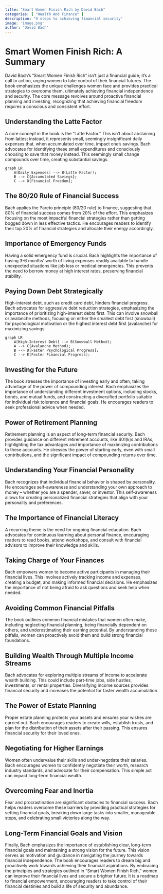 ```yaml
---
title: "Smart Women Finish Rich by David Bach"
categories: [ "Wealth And Finance" ]
description: "9 steps to achieving financial security"
image: 'image.png'
author: "David Bach"
---
```

# Smart Women Finish Rich: A Summary

David Bach's "Smart Women Finish Rich" isn't just a financial guide; it's a call to action, urging women to take control of their financial futures.  The book emphasizes the unique challenges women face and provides practical strategies to overcome them, ultimately achieving financial independence and security.  The core message revolves around proactive financial planning and investing, recognizing that achieving financial freedom requires a conscious and consistent effort.

## Understanding the Latte Factor

A core concept in the book is the "Latte Factor." This isn't about abstaining from lattes; instead, it represents small, seemingly insignificant daily expenses that, when accumulated over time, impact one's savings. Bach advocates for identifying these small expenditures and consciously choosing to save that money instead. This seemingly small change compounds over time, creating substantial savings.

```mermaid
graph LR
    A[Daily Expenses] --> B(Latte Factor);
    B --> C{Accumulated Savings};
    C --> D[Financial Freedom];
```

## The 80/20 Rule of Financial Success

Bach applies the Pareto principle (80/20 rule) to finance, suggesting that 80% of financial success comes from 20% of the effort.  This emphasizes focusing on the most impactful financial strategies rather than getting bogged down in less effective tactics.  He encourages readers to identify their top 20% of financial strategies and allocate their energy accordingly.

## Importance of Emergency Funds

Having a solid emergency fund is crucial. Bach highlights the importance of having 3-6 months' worth of living expenses readily available to handle unexpected situations like job loss or medical emergencies. This prevents the need to borrow money at high interest rates, preserving financial stability.

## Paying Down Debt Strategically

High-interest debt, such as credit card debt, hinders financial progress. Bach advocates for aggressive debt reduction strategies, emphasizing the importance of prioritizing high-interest debts first.  This can involve snowball or avalanche methods, focusing on either the smallest debt first (snowball) for psychological motivation or the highest interest debt first (avalanche) for maximizing savings.

```mermaid
graph LR
    A[High-Interest Debt] --> B(Snowball Method);
    A --> C(Avalanche Method);
    B --> D[Faster Psychological Progress];
    C --> E[Faster Financial Progress];
```

## Investing for the Future

The book stresses the importance of investing early and often, taking advantage of the power of compounding interest. Bach emphasizes the importance of understanding different investment options, including stocks, bonds, and mutual funds, and constructing a diversified portfolio suitable for individual risk tolerance and financial goals.  He encourages readers to seek professional advice when needed.

## Power of Retirement Planning

Retirement planning is an aspect of long-term financial security. Bach provides guidance on different retirement accounts, like 401(k)s and IRAs, highlighting the tax advantages and importance of maximizing contributions to these accounts. He stresses the power of starting early, even with small contributions, and the significant impact of compounding returns over time.


##  Understanding Your Financial Personality

Bach recognizes that individual financial behavior is shaped by personality. He encourages self-awareness and understanding your own approach to money – whether you are a spender, saver, or investor.  This self-awareness allows for creating personalized financial strategies that align with your personality and preferences.


## The Importance of Financial Literacy

A recurring theme is the need for ongoing financial education. Bach advocates for continuous learning about personal finance, encouraging readers to read books, attend workshops, and consult with financial advisors to improve their knowledge and skills.


##  Taking Charge of Your Finances

Bach empowers women to become active participants in managing their financial lives.  This involves actively tracking income and expenses, creating a budget, and making informed financial decisions.  He emphasizes the importance of not being afraid to ask questions and seek help when needed.


##  Avoiding Common Financial Pitfalls

The book outlines common financial mistakes that women often make, including neglecting financial planning, being financially dependent on others, and underestimating their earning potential.  By understanding these pitfalls, women can proactively avoid them and build strong financial foundations.


##  Building Wealth Through Multiple Income Streams

Bach advocates for exploring multiple streams of income to accelerate wealth building. This could include part-time jobs, side hustles, investments, or rental properties.  Diversifying income sources provides financial security and increases the potential for faster wealth accumulation.


##  The Power of Estate Planning

Proper estate planning protects your assets and ensures your wishes are carried out. Bach encourages readers to create wills, establish trusts, and plan for the distribution of their assets after their passing. This ensures financial security for their loved ones.


##  Negotiating for Higher Earnings

Women often undervalue their skills and under-negotiate their salaries. Bach encourages women to confidently negotiate their worth, research industry standards, and advocate for their compensation. This simple act can impact long-term financial wealth.


##  Overcoming Fear and Inertia

Fear and procrastination are significant obstacles to financial success. Bach helps readers overcome these barriers by providing practical strategies for setting financial goals, breaking down large tasks into smaller, manageable steps, and celebrating small victories along the way.


##  Long-Term Financial Goals and Vision

Finally, Bach emphasizes the importance of establishing clear, long-term financial goals and maintaining a strong vision for the future. This vision serves as motivation and guidance in navigating the journey towards financial independence. The book encourages readers to dream big and proactively work towards achieving their financial aspirations. By embracing the principles and strategies outlined in "Smart Women Finish Rich," women can improve their financial lives and secure a brighter future. It is a roadmap to financial empowerment, encouraging readers to take control of their financial destinies and build a life of security and abundance.

